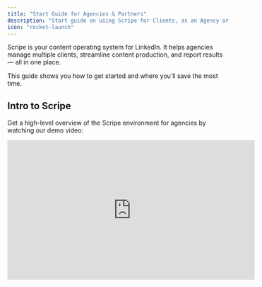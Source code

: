 ```yaml
---
title: "Start Guide for Agencies & Partners"
description: "Start guide on using Scripe for Clients, as an Agency or Partner."
icon: "rocket-launch"
---
```


Scripe is your content operating system for LinkedIn. It helps agencies manage multiple clients, streamline content production, and report results — all in one place.

This guide shows you how to get started and where you’ll save the most time.

## Intro to Scripe

Get a high-level overview of the Scripe environment for agencies by watching our demo video:

<iframe width="560" height="315" src="https://www.youtube.com/embed/7-IjFbAjd78?si=1vL2I0VemS3fxBqB" title="YouTube video player" frameborder="0" allow="accelerometer; autoplay; clipboard-write; encrypted-media; gyroscope; picture-in-picture; web-share" referrerpolicy="strict-origin-when-cross-origin" allowfullscreen />

## TL;DR: Why Agencies Use Scripe

- Manage unlimited clients & brands with **one login**.
- Run entire **employee advocacy programs** in one workspace.
- Save ~80% of content production time with **AI drafts & repurposing**.
- Automate client reporting with **analytics dashboards**.
- Deliver more content, faster — without scaling headcount.

## Benefits of Running Your Agency in Scripe

### 1. Manage Multiple Clients with Workspaces

- **One login for all clients** → no need to log in/out.
- **Switch easily** between client organizations with the workspace switcher.
- Each **organization = one workspace** (e.g. Company A, Company B).
- Invite unlimited team members — **no per-seat fees**.
- Decide who pays for the workspace: you or the client.

👉 **Helpful Articles:**

1. [Understanding Team & Agency Pricing in Scripe](/agencies/pricing)
2. [Setting Up Scripe for Your Clients](/agencies/setup-for-client)
3. [Working in a Client’s Workspace in Scripe](/agencies/client-setup)

### 2. Organize Personal Brands

- Inside each company workspace, you can add multiple **personal brands** (e.g. CEO, CMO, sales leaders).
- This lets you:
  - Manage all their content from one place.
  - Run **employee advocacy programs** across multiple people.
  - See **company-wide analytics** across every profile.

<Tip>
  **Pro tip:** Use insights across roles → if a CEO’s post performs well, reuse the idea for the CMO.
</Tip>

### 3. Shared Company Calendar & Analytics

- Each organization has its own:
  - **📅 Editorial Calendar** – a clear overview of what’s scheduled, who’s posting, and when, so your whole team stays aligned.
  - **📊 Analytics Dashboard** – detailed insights into posting frequency, impressions, engagement, and performance across all personal brands in one place.

<Tip>
  Present clean reports → position your agency as **data-driven and ROI-focused**.
</Tip>

### 4. Connect LinkedIn & Analytics

- Each client connects via the **Scripe Chrome Extension** (no login needed if they prefer not to).
- The Chrome Extension scrapes all previous posts, profile data, and analytics.

<Note>
  Our Chrome extension is 100% safe. It only pulls analytics data from LinkedIn and never touches login details. At Scripe, we take account security and privacy seriously for every brand you connect.
</Note>

### 5. Build a Knowledge Base & Strategy

- Store **all client material in one place**: transcripts, notes, websites, random briefs.
- Define a **content strategy** for your client and get done-for-you posts generated every week.

### 6. Generate Content

Scripe gives you multiple ways to create and repurpose content for your clients:

1. [Weekly Done-For-You Posts](https://docs.scripe.io/multiple-posts/ai-powered)
2. [Recordings & Files Repurposing](https://docs.scripe.io/multiple-posts/file)
3. On-Demand Posts from [audio](https://docs.scripe.io/one-post/audio), [text](https://docs.scripe.io/one-post/text), or starting [from scratch](https://docs.scripe.io/one-post/blank).
4. [YouTube Repurposing](https://docs.scripe.io/multiple-posts/youtube)
5. [Content Interviews](https://docs.scripe.io/multiple-posts/interview)
6. [AI Image Generation](https://docs.scripe.io/sidebar/AI-photos)

<Tip>
  You can now [create content directly from WhatsApp](/integrations/whats-app). Send voice notes or text messages, and Scripe will instantly turn them into ready-to-edit LinkedIn posts inside your workspace.
</Tip>

### 7. Client Review Workflow

- Share posts with team members or clients for quick review and approval.
- Get instant notifications via email (Slack integration coming soon).